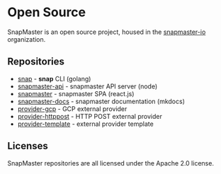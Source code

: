 # Open Source

SnapMaster is an open source project, housed in the [snapmaster-io](https://github.com/snapmaster-io) organization.

## Repositories

* [snap](https://github.com/snapmaster-io/snap) - **snap** CLI (golang)
* [snapmaster-api](https://github.com/snapmaster-io/snapmaster-api) - snapmaster API server (node)
* [snapmaster](https://github.com/snapmaster-io/snapmaster) - snapmaster SPA (react.js)
* [snapmaster-docs](https://github.com/snapmaster-io/snapmaster-docs) - snapmaster documentation (mkdocs)
* [provider-gcp](https://github.com/snapmaster-io/snapmaster-api) - GCP external provider
* [provider-httppost](https://github.com/snapmaster-io/snapmaster-api) - HTTP POST external provider
* [provider-template](https://github.com/snapmaster-io/provider-template) - external provider template

## Licenses

SnapMaster repositories are all licensed under the Apache 2.0 license.
